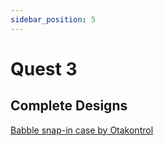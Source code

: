 ```yaml
---
sidebar_position: 5
---
```

# Quest 3

## Complete Designs
[Babble snap-in case by Otakontrol](https://www.printables.com/model/874609-babble-snap-in-case-for-meta-quest-3)